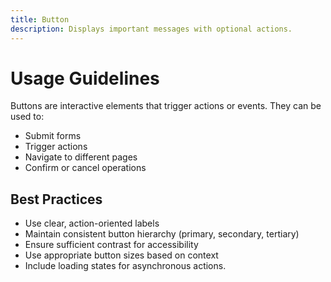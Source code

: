```yaml
---
title: Button
description: Displays important messages with optional actions.
---
```


# Usage Guidelines

Buttons are interactive elements that trigger actions or events. They can be used to:
- Submit forms
- Trigger actions
- Navigate to different pages
- Confirm or cancel operations

## Best Practices
- Use clear, action-oriented labels
- Maintain consistent button hierarchy (primary, secondary, tertiary)
- Ensure sufficient contrast for accessibility
- Use appropriate button sizes based on context
- Include loading states for asynchronous actions. 
